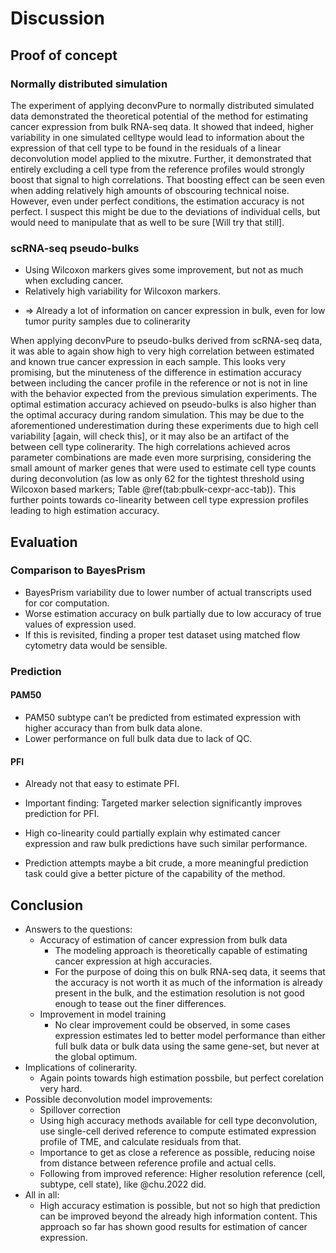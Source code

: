 # Discussion

## Proof of concept

### Normally distributed simulation

<!-- TODO Include relative cell varion in random sim. -->
<!-- TODO Use full width of cancer abundance -->
<!-- TODO Use prop for prop v acc plots -->

The experiment of applying deconvPure to normally distributed simulated data
demonstrated the theoretical potential of the method for estimating cancer
expression from bulk RNA-seq data. It showed that indeed, higher variability
in one simulated celltype would lead to information about the expression of that
cell type to be found in the residuals of a linear deconvolution model applied
to the mixutre. Further, it demonstrated that entirely excluding a cell type
from the reference profiles would strongly boost that signal to high
correlations. That boosting effect can be seen even when adding relatively high
amounts of obscouring technical noise. However, even under perfect conditions,
the estimation accuracy is not perfect. I suspect this might be due to
the deviations of individual cells, but would need to manipulate that as well
to be sure [Will try that still].

### scRNA-seq pseudo-bulks

<!-- TODO Use prop for prop v acc plots -->

* Using Wilcoxon markers gives some improvement, but not as much when excluding
  cancer.
<!-- Why? -->
* Relatively high variability for Wilcoxon markers.

<!-- TODO Show cancer abundance vs. estimation accuracy for this? -->
* => Already a lot of information on cancer expression in bulk, even for low
  tumor purity samples due to colinerarity

When applying deconvPure to pseudo-bulks derived from scRNA-seq data, it was able
to again show high to very high correlation between estimated and known true
cancer expression in each sample. This looks very promising, but the minuteness
of the difference in estimation accuracy between including the cancer profile in
the reference or not is not in line with the behavior expected from the previous
simulation experiments. The optimal estimation accuracy achieved on pseudo-bulks
is also higher than the optimal accuracy during random simulation. This may be
due to the aforementioned underestimation during these experiments due to high
cell variability [again, will check this], or it may also be an artifact of the
between cell type colinerarity. The high correlations achieved acros parameter
combinations are made even more surprising, considering the small amount of
marker genes that were used to estimate cell type counts during deconvolution
(as low as only 62 for the tightest threshold using Wilcoxon based markers;
Table \@ref(tab:pbulk-cexpr-acc-tab)). This further points towards co-linearity
between cell type expression profiles leading to high estimation accuracy.

## Evaluation

### Comparison to BayesPrism

* BayesPrism variability due to lower number of actual transcripts used for cor
  computation.
* Worse estimation accuracy on bulk partially due to low accuracy of true values
  of expression used.
* If this is revisited, finding a proper test dataset using matched flow
  cytometry data would be sensible.

### Prediction

#### PAM50

* PAM50 subtype can't be predicted from estimated expression with higher
  accuracy than from bulk data alone.
* Lower performance on full bulk data due to lack of QC.

#### PFI

* Already not that easy to estimate PFI.
<!-- TODO Check novelty of that. -->
* Important finding: Targeted marker selection significantly improves
  prediction for PFI.
* High co-linearity could partially explain why estimated cancer expression and
  raw bulk predictions have such similar performance.

* Prediction attempts maybe a bit crude, a more meaningful prediction task
  could give a better picture of the capability of the method.

## Conclusion

* Answers to the questions:
  * Accuracy of estimation of cancer expression from bulk data
    * The modeling approach is theoretically capable of estimating cancer
      expression at high accuracies.
    * For the purpose of doing this on bulk RNA-seq data, it seems that the
      accuracy is not worth it as much of the information is already present
      in the bulk, and the estimation resolution is not good enough to tease
      out the finer differences.
  * Improvement in model training
    * No clear improvement could be observed, in some cases expression estimates
      led to better model performance than either full bulk data or bulk data
      using the same gene-set, but never at the global optimum.

* Implications of colinerarity.
  * Again points towards high estimation possbile, but perfect corelation very
    hard.

* Possible deconvolution model improvements:
  * Spillover correction
  * Using high accuracy methods available for cell type deconvolution, use
    single-cell derived reference to compute estimated expression profile of
    TME, and calculate residuals from that.
  * Importance to get as close a reference as possible, reducing noise from
    distance between reference profile and actual cells.
  * Following from improved reference: Higher resolution reference (cell,
    subtype, cell state), like @chu.2022 did.

* All in all:
  * High accuracy estimation is possible, but not so high that prediction can be
    improved beyond the already high information content. This approach so far
    has shown good results for estimation of cancer expression.
